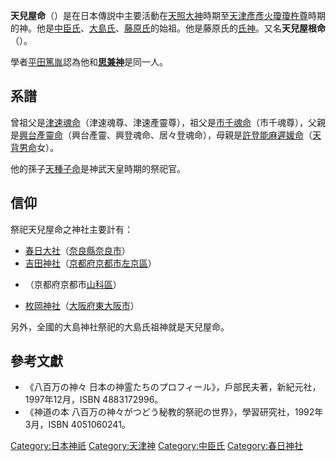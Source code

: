 {{Infobox deity|type=japanese|name=天兒屋命|deity_of=祝词、仪式之神<br />[[春日神|春日神]]|other_names=天兒屋根命、天足別命、武乳速命<br />武治速兒命、速经和气命、天見通命<br />麻刀方命、太詔户命、国辞代命<br />春日户神|father=興台産霊命<ref>上田正昭、津田秀夫、永原慶二、藤井松一、藤原彰、『コンサイス日本人名辞典 第5版』、株式会社三省堂、2009年　54頁。</ref><br />或 津速産霊命<br />或 建御雷神<br />或 天辞代命<br />或 櫛真智命|mother=許等能麻遅媛命|siblings=[[栲幡千千姫命|栲幡千千姫命]]|children=[[天押雲根命|天押雲根命]]、[[天御桙命|天御桙命]]<ref name="suzuki1">鈴木真年「伊豆宿禰系図」『百家系図稿』第一冊。</ref><br />[[天表春命|天表春命]]<ref name="sakitama">『埼玉叢書. 第1巻』内『秩父志』内「秩父彦命御系図」、111頁。</ref>、[[天下春命|天下春命]]<ref name="sakitama"/><br />栲幡千千姫命<ref name="keifu1"/><ref name="keifu2">[[中田憲信|中田憲信]]「赤堀」『諸系譜』三冊。</ref><ref name="keifu3">中田憲信「青木」『諸系譜』三冊。</ref><ref name="keifu4">中田憲信「兼松」『諸系譜』第二十四冊。</ref><ref name="keifu5">中田憲信「荒木家系譜」『諸系譜』三十三冊。</ref>|temples=[[春日大社|春日大社]]、[[枚岡神社|枚岡神社]]等|ethnic_group=[[中臣氏|中臣氏]]、[[藤原氏|藤原氏]]、[[大中臣氏|大中臣氏]]、[[卜部氏|卜部氏]]、[[伊勢国造|伊勢国造]]等|affiliation=[[天津神|天津神]]|equivalent1=[[春日權現|春日權現]]|equivalent1_type=佛教}}

'''天兒屋命'''（{{jpn|j = 天児屋命|hg = あまのこや の みこと/あまのこやね の みこと|rm = Amanokoya no mikoto/Amanokoyane no mikoto|kyu = 天兒屋命|hgt = }}）是在日本傳説中主要活動在[[天照大神|天照大神]]時期至[[天津彥彥火瓊瓊杵尊|天津彥彥火瓊瓊杵尊]]時期的神。他是[[中臣氏|中臣氏]]、[[大島氏|大島氏]]、[[藤原氏|藤原氏]]的始祖。他是藤原氏的[[氏神|氏神]]。又名'''天兒屋根命'''（{{lang|ja|あまのこやね の みこと}}）。

學者[[平田篤胤|平田篤胤]]認為他和'''[[思兼神|思兼神]]'''是同一人。

== 系譜 ==
曾祖父是[[津速魂命|津速魂命]]（津速魂尊、津速產靈尊），祖父是[[市千魂命|市千魂命]]（市千魂尊），父親是[[興台產靈命|興台產靈命]]（興台產靈、興登魂命、居々登魂命），母親是[[許登能麻遲媛命|許登能麻遲媛命]]（[[天背男命|天背男命]]女）。

他的孫子[[天種子命|天種子命]]是神武天皇時期的祭祀官。

== 信仰 ==
祭祀天兒屋命之神社主要計有：
* [[春日大社|春日大社]]（[[奈良縣|奈良縣]][[奈良市|奈良市]]）
* [[吉田神社|吉田神社]]（[[京都府|京都府]][[京都市|京都市]][[左京區|左京區]]）
* {{link-ja|中臣神社|中臣神社}}（京都府京都市[[山科區|山科區]]）
* [[枚岡神社|枚岡神社]]（[[大阪府|大阪府]][[東大阪市|東大阪市]]）
另外，全國的大島神社祭祀的大島氏祖神就是天兒屋命。

== 參考文獻 ==
{{Reflist}}
* 《八百万の神々 日本の神霊たちのプロフィール》，戶部民夫著，新紀元社，1997年12月，ISBN 4883172996。
* 《神道の本 八百万の神々がつどう秘教的祭祀の世界》，學習研究社，1992年3月，ISBN 4051060241。

[[Category:日本神祇|Category:日本神祇]]
[[Category:天津神|Category:天津神]]
[[Category:中臣氏|Category:中臣氏]]
[[Category:春日神社|Category:春日神社]]